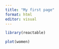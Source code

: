 ```yaml
---
title: "My first page"
format: html
editor: visual
---
```


```r

library(reactable)
```

```r
plot(women)
```
